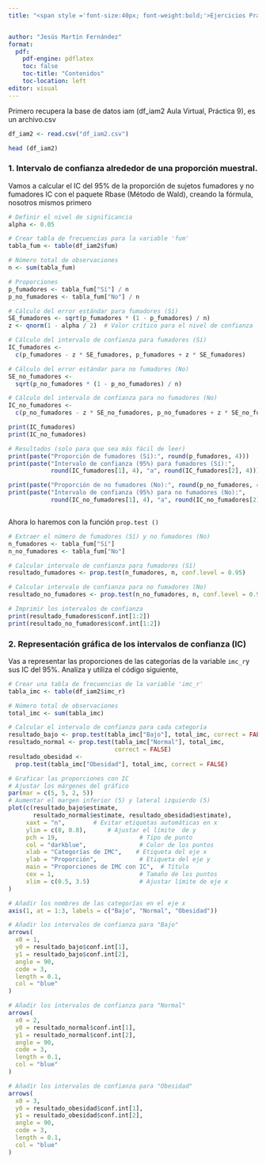 ```yaml
---
title: "<span style ='font-size:40px; font-weight:bold;'>Ejercicios Práctica 9.  Construcción de intervalos de confianza alrededor de una proporción.</span>" 


author: "Jesús Martín Fernández"
format: 
  pdf:
    pdf-engine: pdflatex
    toc: false
    toc-title: "Contenidos"
    toc-location: left
editor: visual
---
```


Primero recupera la base de datos iam (df_iam2 Aula Virtual, Práctica 9), es un archivo.csv

```r
df_iam2 <- read.csv("df_iam2.csv")

head (df_iam2)
```

### 1. Intervalo de confianza alrededor de una proporción muestral.

Vamos a calcular el IC del 95% de la proporción de sujetos fumadores y no fumadores IC con el paquete Rbase (Método de Wald), creando la fórmula, nosotros mismos primero

```r
# Definir el nivel de significancia
alpha <- 0.05

# Crear tabla de frecuencias para la variable 'fum'
tabla_fum <- table(df_iam2$fum)

# Número total de observaciones
n <- sum(tabla_fum)

# Proporciones
p_fumadores <- tabla_fum["Sí"] / n
p_no_fumadores <- tabla_fum["No"] / n

# Cálculo del error estándar para fumadores (Sí)
SE_fumadores <- sqrt(p_fumadores * (1 - p_fumadores) / n)
z <- qnorm(1 - alpha / 2)  # Valor crítico para el nivel de confianza

# Cálculo del intervalo de confianza para fumadores (Sí)
IC_fumadores <- 
  c(p_fumadores - z * SE_fumadores, p_fumadores + z * SE_fumadores)

# Cálculo del error estándar para no fumadores (No)
SE_no_fumadores <- 
  sqrt(p_no_fumadores * (1 - p_no_fumadores) / n)

# Cálculo del intervalo de confianza para no fumadores (No)
IC_no_fumadores <- 
  c(p_no_fumadores - z * SE_no_fumadores, p_no_fumadores + z * SE_no_fumadores)

print(IC_fumadores)
print(IC_no_fumadores)

# Resultados (solo para que sea más fácil de leer)
print(paste("Proporción de fumadores (Sí):", round(p_fumadores, 4)))
print(paste("Intervalo de confianza (95%) para fumadores (Sí):", 
            round(IC_fumadores[1], 4), "a", round(IC_fumadores[2], 4)))

print(paste("Proporción de no fumadores (No):", round(p_no_fumadores, 4)))
print(paste("Intervalo de confianza (95%) para no fumadores (No):", 
            round(IC_no_fumadores[1], 4), "a", round(IC_no_fumadores[2], 4)))



```

Ahora lo haremos con la función `prop.test ()`

```r
# Extraer el número de fumadores (Sí) y no fumadores (No)
n_fumadores <- tabla_fum["Sí"]
n_no_fumadores <- tabla_fum["No"]

# Calcular intervalo de confianza para fumadores (Sí)
resultado_fumadores <- prop.test(n_fumadores, n, conf.level = 0.95)

# Calcular intervalo de confianza para no fumadores (No)
resultado_no_fumadores <- prop.test(n_no_fumadores, n, conf.level = 0.95)

# Imprimir los intervalos de confianza
print(resultado_fumadores$conf.int[1:2]) 
print(resultado_no_fumadores$conf.int[1:2])  
```

### 2. Representación gráfica de los intervalos de confianza (IC)

Vas a representar las proporciones de las categorías de la variable `imc_r`y sus IC del 95%. Analiza y utiliza el código siguiente,

```r

# Crear una tabla de frecuencias de la variable 'imc_r'
tabla_imc <- table(df_iam2$imc_r)

# Número total de observaciones
total_imc <- sum(tabla_imc)

# Calcular el intervalo de confianza para cada categoría
resultado_bajo <- prop.test(tabla_imc["Bajo"], total_imc, correct = FALSE)
resultado_normal <- prop.test(tabla_imc["Normal"], total_imc,
                              correct = FALSE)
resultado_obesidad <- 
  prop.test(tabla_imc["Obesidad"], total_imc, correct = FALSE)

# Graficar las proporciones con IC
# Ajustar los márgenes del gráfico
par(mar = c(5, 5, 2, 5))  
# Aumentar el margen inferior (5) y lateral izquierdo (5)
plot(c(resultado_bajo$estimate, 
       resultado_normal$estimate, resultado_obesidad$estimate), 
     xaxt = "n",        # Evitar etiquetas automáticas en x
     ylim = c(0, 0.8),      # Ajustar el límite  de y
     pch = 19,                       # Tipo de punto
     col = "darkblue",               # Color de los puntos
     xlab = "Categorías de IMC",    # Etiqueta del eje x
     ylab = "Proporción",            # Etiqueta del eje y
     main = "Proporciones de IMC con IC",  # Título
     cex = 1,                        # Tamaño de los puntos
     xlim = c(0.5, 3.5)              # Ajustar límite de eje x
)

# Añadir los nombres de las categorías en el eje x
axis(1, at = 1:3, labels = c("Bajo", "Normal", "Obesidad"))

# Añadir los intervalos de confianza para "Bajo"
arrows(
  x0 = 1, 
  y0 = resultado_bajo$conf.int[1], 
  y1 = resultado_bajo$conf.int[2], 
  angle = 90, 
  code = 3, 
  length = 0.1, 
  col = "blue"
)

# Añadir los intervalos de confianza para "Normal"
arrows(
  x0 = 2, 
  y0 = resultado_normal$conf.int[1], 
  y1 = resultado_normal$conf.int[2], 
  angle = 90, 
  code = 3, 
  length = 0.1, 
  col = "blue"
)

# Añadir los intervalos de confianza para "Obesidad"
arrows(
  x0 = 3, 
  y0 = resultado_obesidad$conf.int[1], 
  y1 = resultado_obesidad$conf.int[2], 
  angle = 90, 
  code = 3, 
  length = 0.1, 
  col = "blue"
)
```
